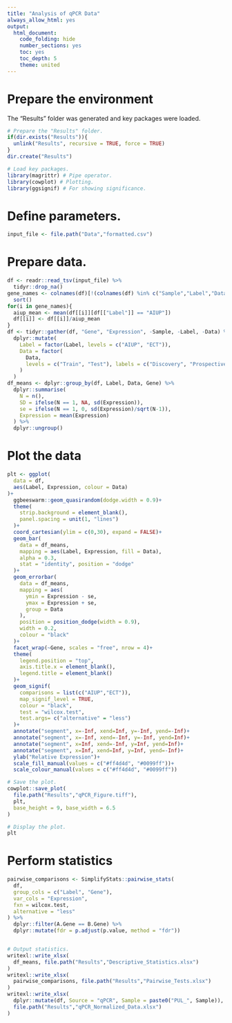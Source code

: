 ```yaml
---
title: "Analysis of qPCR Data"
always_allow_html: yes
output:
  html_document:
    code_folding: hide
    number_sections: yes
    toc: yes
    toc_depth: 5
    theme: united
---
```



# Prepare the environment


The "Results" folder was generated and key packages were loaded.


```r
# Prepare the "Results" folder.
if(dir.exists("Results")){
  unlink("Results", recursive = TRUE, force = TRUE)
}
dir.create("Results")

# Load key packages.
library(magrittr) # Pipe operator.
library(cowplot) # Plotting.
library(ggsignif) # For showing significance.
```


# Define parameters.


```r
input_file <- file.path("Data","formatted.csv")
```


# Prepare data.


```r
df <- readr::read_tsv(input_file) %>%
  tidyr::drop_na()
gene_names <- colnames(df)[!(colnames(df) %in% c("Sample","Label","Data"))] %>%
  sort()
for(i in gene_names){
  aiup_mean <- mean(df[[i]][df[["Label"]] == "AIUP"])
  df[[i]] <- df[[i]]/aiup_mean
}
df <- tidyr::gather(df, "Gene", "Expression", -Sample, -Label, -Data) %>%
  dplyr::mutate(
    Label = factor(Label, levels = c("AIUP", "ECT")),
    Data = factor(
      Data,
      levels = c("Train", "Test"), labels = c("Discovery", "Prospective")
    )
  )
df_means <- dplyr::group_by(df, Label, Data, Gene) %>%
  dplyr::summarise(
    N = n(),
    SD = ifelse(N == 1, NA, sd(Expression)),
    se = ifelse(N == 1, 0, sd(Expression)/sqrt(N-1)),
    Expression = mean(Expression)
  ) %>%
  dplyr::ungroup()
```


# Plot the data


```r
plt <- ggplot(
  data = df,
  aes(Label, Expression, colour = Data)
)+
  ggbeeswarm::geom_quasirandom(dodge.width = 0.9)+
  theme(
    strip.background = element_blank(),
    panel.spacing = unit(1, "lines")
  )+
  coord_cartesian(ylim = c(0,30), expand = FALSE)+
  geom_bar(
    data = df_means,
    mapping = aes(Label, Expression, fill = Data),
    alpha = 0.3,
    stat = "identity", position = "dodge"
  )+
  geom_errorbar(
    data = df_means,
    mapping = aes(
      ymin = Expression - se,
      ymax = Expression + se,
      group = Data
    ),
    position = position_dodge(width = 0.9),
    width = 0.2,
    colour = "black"
  )+
  facet_wrap(~Gene, scales = "free", nrow = 4)+
  theme(
    legend.position = "top",
    axis.title.x = element_blank(),
    legend.title = element_blank()
  )+
  geom_signif(
    comparisons = list(c("AIUP","ECT")),
    map_signif_level = TRUE,
    colour = "black",
    test = "wilcox.test",
    test.args= c("alternative" = "less")
  )+
  annotate("segment", x=-Inf, xend=Inf, y=-Inf, yend=-Inf)+
  annotate("segment", x=-Inf, xend=-Inf, y=-Inf, yend=Inf)+
  annotate("segment", x=Inf, xend=-Inf, y=Inf, yend=Inf)+
  annotate("segment", x=Inf, xend=Inf, y=Inf, yend=-Inf)+
  ylab("Relative Expression")+
  scale_fill_manual(values = c("#ff4d4d", "#0099ff"))+
  scale_colour_manual(values = c("#ff4d4d", "#0099ff"))

# Save the plot.
cowplot::save_plot(
  file.path("Results","qPCR_Figure.tiff"),
  plt,
  base_height = 9, base_width = 6.5
)

# Display the plot.
plt
```



# Perform statistics
```r
pairwise_comparisons <- SimplifyStats::pairwise_stats(
  df,
  group_cols = c("Label", "Gene"),
  var_cols = "Expression",
  fxn = wilcox.test,
  alternative = "less"
) %>%
  dplyr::filter(A.Gene == B.Gene) %>%
  dplyr::mutate(fdr = p.adjust(p.value, method = "fdr"))


# Output statistics.
writexl::write_xlsx(
  df_means, file.path("Results","Descriptive_Statistics.xlsx")
)
writexl::write_xlsx(
  pairwise_comparisons, file.path("Results","Pairwise_Tests.xlsx")
)
writexl::write_xlsx(
  dplyr::mutate(df, Source = "qPCR", Sample = paste0("PUL_", Sample)),
  file.path("Results","qPCR_Normalized_Data.xlsx")
)
```
